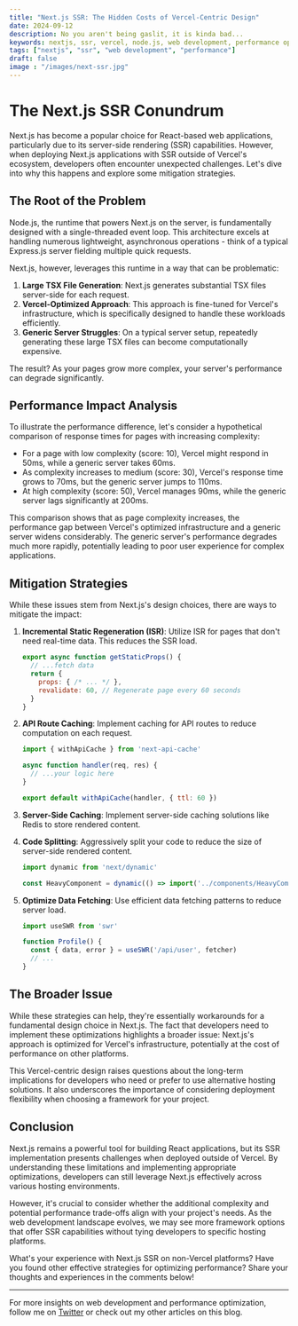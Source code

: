 ```yaml
---
title: "Next.js SSR: The Hidden Costs of Vercel-Centric Design"
date: 2024-09-12
description: No you aren't being gaslit, it is kinda bad...
keywords: nextjs, ssr, vercel, node.js, web development, performance optimization
tags: ["nextjs", "ssr", "web development", "performance"]
draft: false
image : "/images/next-ssr.jpg"
---
```


# The Next.js SSR Conundrum

Next.js has become a popular choice for React-based web applications, particularly due to its server-side rendering (SSR) capabilities. However, when deploying Next.js applications with SSR outside of Vercel's ecosystem, developers often encounter unexpected challenges. Let's dive into why this happens and explore some mitigation strategies.

## The Root of the Problem

Node.js, the runtime that powers Next.js on the server, is fundamentally designed with a single-threaded event loop. This architecture excels at handling numerous lightweight, asynchronous operations - think of a typical Express.js server fielding multiple quick requests.

Next.js, however, leverages this runtime in a way that can be problematic:

1. **Large TSX File Generation**: Next.js generates substantial TSX files server-side for each request.
2. **Vercel-Optimized Approach**: This approach is fine-tuned for Vercel's infrastructure, which is specifically designed to handle these workloads efficiently.
3. **Generic Server Struggles**: On a typical server setup, repeatedly generating these large TSX files can become computationally expensive.

The result? As your pages grow more complex, your server's performance can degrade significantly.

## Performance Impact Analysis

To illustrate the performance difference, let's consider a hypothetical comparison of response times for pages with increasing complexity:

- For a page with low complexity (score: 10), Vercel might respond in 50ms, while a generic server takes 60ms.
- As complexity increases to medium (score: 30), Vercel's response time grows to 70ms, but the generic server jumps to 110ms.
- At high complexity (score: 50), Vercel manages 90ms, while the generic server lags significantly at 200ms.

This comparison shows that as page complexity increases, the performance gap between Vercel's optimized infrastructure and a generic server widens considerably. The generic server's performance degrades much more rapidly, potentially leading to poor user experience for complex applications.

## Mitigation Strategies

While these issues stem from Next.js's design choices, there are ways to mitigate the impact:

1. **Incremental Static Regeneration (ISR)**: Utilize ISR for pages that don't need real-time data. This reduces the SSR load.

   ```jsx
   export async function getStaticProps() {
     // ...fetch data
     return {
       props: { /* ... */ },
       revalidate: 60, // Regenerate page every 60 seconds
     }
   }
   ```

2. **API Route Caching**: Implement caching for API routes to reduce computation on each request.

   ```jsx
   import { withApiCache } from 'next-api-cache'
   
   async function handler(req, res) {
     // ...your logic here
   }
   
   export default withApiCache(handler, { ttl: 60 })
   ```

3. **Server-Side Caching**: Implement server-side caching solutions like Redis to store rendered content.

4. **Code Splitting**: Aggressively split your code to reduce the size of server-side rendered content.

   ```jsx
   import dynamic from 'next/dynamic'
   
   const HeavyComponent = dynamic(() => import('../components/HeavyComponent'))
   ```

5. **Optimize Data Fetching**: Use efficient data fetching patterns to reduce server load.

   ```jsx
   import useSWR from 'swr'
   
   function Profile() {
     const { data, error } = useSWR('/api/user', fetcher)
     // ...
   }
   ```

## The Broader Issue

While these strategies can help, they're essentially workarounds for a fundamental design choice in Next.js. The fact that developers need to implement these optimizations highlights a broader issue: Next.js's approach is optimized for Vercel's infrastructure, potentially at the cost of performance on other platforms.

This Vercel-centric design raises questions about the long-term implications for developers who need or prefer to use alternative hosting solutions. It also underscores the importance of considering deployment flexibility when choosing a framework for your project.

## Conclusion

Next.js remains a powerful tool for building React applications, but its SSR implementation presents challenges when deployed outside of Vercel. By understanding these limitations and implementing appropriate optimizations, developers can still leverage Next.js effectively across various hosting environments.

However, it's crucial to consider whether the additional complexity and potential performance trade-offs align with your project's needs. As the web development landscape evolves, we may see more framework options that offer SSR capabilities without tying developers to specific hosting platforms.

What's your experience with Next.js SSR on non-Vercel platforms? Have you found other effective strategies for optimizing performance? Share your thoughts and experiences in the comments below!

---

For more insights on web development and performance optimization, follow me on [Twitter](https://twitter.com/_Chisomu) or check out my other articles on this blog.